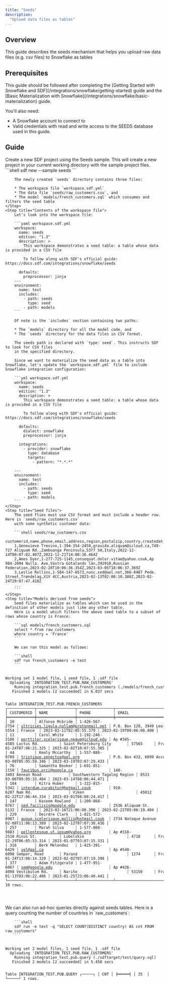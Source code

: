 ```yaml
---
title: "Seeds"
description:
  "Upload data files as tables"
---
```


## Overview
This guide describes the seeds mechanism that helps you upload raw data files (e.g. csv files) 
to Snowflake as tables

## Prerequisites

<Info>
This guide should be followed after completing the [Getting Started with Snowflake and SDF](/integrations/snowflake/getting-started) guide and the [Basic Materialization with Snowflake](/integrations/snowflake/basic-materialization) guide.
</Info>

You'll also need:

- A Snowflake account to connect to
- Valid credentials with read and write access to the SEEDS database used in this guide.

## Guide

<Steps>
    <Step title="Create a new SDF Project from the Seeds Sample">
        Create a new SDF project using the Seeds sample. This will create a new project in your current working directory with the sample project files.
        ```shell
        sdf new --sample seeds
        ```


        The newly created `seeds` directory contains three files:

        * The workspace file `workspace.sdf.yml`
        * The data file `seeds/raw_customers.csv`, and
        * The model `models/french_customers.sql` which consumes and filters the seed table
    </Step>
    <Step title="Contents of the workspace file">
        Let's look into the workspace file:

        ```yaml workspace.sdf.yml
        workspace:
          name: seeds
          edition: "1.3"
          description: >
            This workspace demonstrates a seed table: a table whose data is provided in a CSV file

            To follow along with SDF's official guide:  https://docs.sdf.com/integrations/snowflake/seeds
        
          defaults:
            preprocessor: jinja
        ---
        environment:
          name: test
          includes:
            - path: seeds
              type: seed
            - path: models
        ```

        Of note is the `includes` section containing two paths:

        * The `models` directory for all the model code, and
        * The `seeds` directory for the data files in CSV format. 

        The seeds path is declared with `type: seed`. This instructs SDF to look for CSV files 
        in the specified directory.

        Since we want to materialize the seed data as a table into Snowflake, let's update the `workspace.sdf.yml` file to include Snowflake integration configuration:
          
        ```yml workspace.sdf.yml
        workspace:
          name: seeds
          edition: "1.3"
          description: >
            This workspace demonstrates a seed table: a table whose data is provided in a CSV file

            To follow along with SDF's official guide:  https://docs.sdf.com/integrations/snowflake/seeds

          defaults:
            dialect: snowflake
            preprocessor: jinja

          integrations:
            - provider: snowflake
              type: database
              targets:
                - pattern: "*.*.*"

        ---
        environment:
          name: test
          includes:
            - path: seeds
              type: seed
            - path: models
        ```
    </Step>
    <Step title="Seed files">
        The seed flies must use CSV format and must include a header row. Here is `seeds/raw_customers.csv` 
        with some synthetic customer data:

        ```shell seeds/raw_customers.csv
        customerid,name,phone,email,address,region,postalzip,country,createdat,updatedat
        1,Genevieve Trevino,1-394-354-2458,gravida.aliquam@icloud.ca,749-727 Aliquam Rd.,Zamboanga Peninsula,5377 SH,Italy,2022-12-14T00:07:02.407Z,2022-12-21T14:08:36.464Z
        2,Amos Dyer,1-277-725-1145,consequat.dolor.vitae@yahoo.couk,Ap 984-2094 Nulla. Ave,Västra Götalands län,392910,Russian Federation,2023-02-28T10:06:36.354Z,2023-03-05T18:06:37.369Z
        3,Leslie Rollins,1-584-147-6573,nunc.sed@aol.net,366-8487 Pede. Street,Trøndelag,X1V 4CC,Austria,2023-02-13T02:06:10.388Z,2023-02-24T20:07:47.418Z
        ...
        ```
    </Step>
    <Step title="Models derived from seeds">
        Seed files materialize as tables which can be used in the definition of other models just like any other table.
        Here is a model which filters the above seed table to a subset of rows whose country is France:

        ```sql models/french_customers.sql
        select * from raw_customers
        where country = 'France'
        ```

        We can run this model as follows:

        ```shell
        sdf run french_customers -e test
        ```


<div className="bg-[#0F1117] dark:bg-codeblock rounded-xl dark:ring-1 dark:ring-gray-800/50 relative">
<pre style={{ fontFamily: 'monospace', backgroundColor: 'transparent' }} className='language-shell'>
<code className='language-shell'>
Working&nbsp;set&nbsp;1&nbsp;model&nbsp;file,&nbsp;1&nbsp;seed&nbsp;file,&nbsp;1&nbsp;.sdf&nbsp;file
&nbsp;&nbsp;Uploading&nbsp;&#39;INTEGRATION_TEST.PUB.RAW_CUSTOMERS&#39;
&nbsp;&nbsp;&nbsp;&nbsp;Running&nbsp;integration_test.pub.french_customers&nbsp;(./models/french_customers.sql)
&nbsp;&nbsp;&nbsp;Finished&nbsp;2&nbsp;models&nbsp;[2&nbsp;succeeded]&nbsp;in&nbsp;6.037&nbsp;secs

Table&nbsp;INTEGRATION_TEST.PUB.FRENCH_CUSTOMERS
┌────────────┬─────────────────┬────────────────┬────────────────────────────────────────┬─────────────────────────────────┬─────────────────────────────┬───────────┬─────────┬─────────────────────────┬─────────────────────────┐
│&nbsp;CUSTOMERID&nbsp;┆&nbsp;NAME&nbsp;&nbsp;&nbsp;&nbsp;&nbsp;&nbsp;&nbsp;&nbsp;&nbsp;&nbsp;&nbsp;&nbsp;┆&nbsp;PHONE&nbsp;&nbsp;&nbsp;&nbsp;&nbsp;&nbsp;&nbsp;&nbsp;&nbsp;&nbsp;┆&nbsp;EMAIL&nbsp;&nbsp;&nbsp;&nbsp;&nbsp;&nbsp;&nbsp;&nbsp;&nbsp;&nbsp;&nbsp;&nbsp;&nbsp;&nbsp;&nbsp;&nbsp;&nbsp;&nbsp;&nbsp;&nbsp;&nbsp;&nbsp;&nbsp;&nbsp;&nbsp;&nbsp;&nbsp;&nbsp;&nbsp;&nbsp;&nbsp;&nbsp;&nbsp;&nbsp;┆&nbsp;ADDRESS&nbsp;&nbsp;&nbsp;&nbsp;&nbsp;&nbsp;&nbsp;&nbsp;&nbsp;&nbsp;&nbsp;&nbsp;&nbsp;&nbsp;&nbsp;&nbsp;&nbsp;&nbsp;&nbsp;&nbsp;&nbsp;&nbsp;&nbsp;&nbsp;&nbsp;┆&nbsp;REGION&nbsp;&nbsp;&nbsp;&nbsp;&nbsp;&nbsp;&nbsp;&nbsp;&nbsp;&nbsp;&nbsp;&nbsp;&nbsp;&nbsp;&nbsp;&nbsp;&nbsp;&nbsp;&nbsp;&nbsp;&nbsp;&nbsp;┆&nbsp;POSTALZIP&nbsp;┆&nbsp;COUNTRY&nbsp;┆&nbsp;CREATEDAT&nbsp;&nbsp;&nbsp;&nbsp;&nbsp;&nbsp;&nbsp;&nbsp;&nbsp;&nbsp;&nbsp;&nbsp;&nbsp;&nbsp;&nbsp;┆&nbsp;UPDATEDAT&nbsp;&nbsp;&nbsp;&nbsp;&nbsp;&nbsp;&nbsp;&nbsp;&nbsp;&nbsp;&nbsp;&nbsp;&nbsp;&nbsp;&nbsp;│
╞════════════╪═════════════════╪════════════════╪════════════════════════════════════════╪═════════════════════════════════╪═════════════════════════════╪═══════════╪═════════╪═════════════════════════╪═════════════════════════╡
│&nbsp;10&nbsp;&nbsp;&nbsp;&nbsp;&nbsp;&nbsp;&nbsp;&nbsp;&nbsp;┆&nbsp;Alfonso&nbsp;Mcbride&nbsp;┆&nbsp;1&#45;426&#45;567&#45;2754&nbsp;┆&nbsp;ultricies.ligula.nullam@protonmail.net&nbsp;┆&nbsp;P.O.&nbsp;Box&nbsp;120,&nbsp;3949&nbsp;Leo,&nbsp;Rd.&nbsp;&nbsp;&nbsp;&nbsp;&nbsp;┆&nbsp;North&nbsp;Island&nbsp;&nbsp;&nbsp;&nbsp;&nbsp;&nbsp;&nbsp;&nbsp;&nbsp;&nbsp;&nbsp;&nbsp;&nbsp;&nbsp;&nbsp;&nbsp;┆&nbsp;4751&#45;5554&nbsp;┆&nbsp;France&nbsp;&nbsp;┆&nbsp;2023&#45;02&#45;11T02:05:55.379&nbsp;┆&nbsp;2023&#45;02&#45;19T09:06:00.400&nbsp;│
│&nbsp;11&nbsp;&nbsp;&nbsp;&nbsp;&nbsp;&nbsp;&nbsp;&nbsp;&nbsp;┆&nbsp;Carol&nbsp;White&nbsp;&nbsp;&nbsp;&nbsp;&nbsp;┆&nbsp;1&#45;192&#45;246&#45;3106&nbsp;┆&nbsp;porttitor.scelerisque.neque@icloud.edu&nbsp;┆&nbsp;Ap&nbsp;#345&#45;4585&nbsp;Luctus&nbsp;Rd.&nbsp;&nbsp;&nbsp;&nbsp;&nbsp;&nbsp;&nbsp;&nbsp;&nbsp;┆&nbsp;Saint&nbsp;Petersburg&nbsp;City&nbsp;&nbsp;&nbsp;&nbsp;&nbsp;&nbsp;&nbsp;┆&nbsp;57565&nbsp;&nbsp;&nbsp;&nbsp;&nbsp;┆&nbsp;France&nbsp;&nbsp;┆&nbsp;2023&#45;01&#45;24T07:06:21.325&nbsp;┆&nbsp;2023&#45;02&#45;02T10:07:55.385&nbsp;│
│&nbsp;44&nbsp;&nbsp;&nbsp;&nbsp;&nbsp;&nbsp;&nbsp;&nbsp;&nbsp;┆&nbsp;Keely&nbsp;Mccarthy&nbsp;&nbsp;┆&nbsp;1&#45;557&#45;880&#45;9789&nbsp;┆&nbsp;tristique.senectus@aol.org&nbsp;&nbsp;&nbsp;&nbsp;&nbsp;&nbsp;&nbsp;&nbsp;&nbsp;&nbsp;&nbsp;&nbsp;&nbsp;┆&nbsp;P.O.&nbsp;Box&nbsp;432,&nbsp;6899&nbsp;Accumsan&nbsp;Rd.&nbsp;┆&nbsp;Luxemburg&nbsp;&nbsp;&nbsp;&nbsp;&nbsp;&nbsp;&nbsp;&nbsp;&nbsp;&nbsp;&nbsp;&nbsp;&nbsp;&nbsp;&nbsp;&nbsp;&nbsp;&nbsp;&nbsp;┆&nbsp;7542&nbsp;&nbsp;&nbsp;&nbsp;&nbsp;&nbsp;┆&nbsp;France&nbsp;&nbsp;┆&nbsp;2023&#45;03&#45;08T05:05:59.346&nbsp;┆&nbsp;2023&#45;03&#45;19T03:07:29.433&nbsp;│
│&nbsp;76&nbsp;&nbsp;&nbsp;&nbsp;&nbsp;&nbsp;&nbsp;&nbsp;&nbsp;┆&nbsp;Samantha&nbsp;Booker&nbsp;┆&nbsp;1&#45;691&#45;851&#45;1158&nbsp;┆&nbsp;faucibus.orci@google.ca&nbsp;&nbsp;&nbsp;&nbsp;&nbsp;&nbsp;&nbsp;&nbsp;&nbsp;&nbsp;&nbsp;&nbsp;&nbsp;&nbsp;&nbsp;&nbsp;┆&nbsp;148&#45;3403&nbsp;Aenean&nbsp;Road&nbsp;&nbsp;&nbsp;&nbsp;&nbsp;&nbsp;&nbsp;&nbsp;&nbsp;&nbsp;&nbsp;&nbsp;┆&nbsp;Southwestern&nbsp;Tagalog&nbsp;Region&nbsp;┆&nbsp;8533&nbsp;&nbsp;&nbsp;&nbsp;&nbsp;&nbsp;┆&nbsp;France&nbsp;&nbsp;┆&nbsp;2023&#45;03&#45;06T09:05:33.404&nbsp;┆&nbsp;2023&#45;03&#45;14T08:06:44.471&nbsp;│
│&nbsp;104&nbsp;&nbsp;&nbsp;&nbsp;&nbsp;&nbsp;&nbsp;&nbsp;┆&nbsp;Kitra&nbsp;Huber&nbsp;&nbsp;&nbsp;&nbsp;&nbsp;┆&nbsp;1&#45;322&#45;815&#45;5342&nbsp;┆&nbsp;interdum.curabitur@hotmail.couk&nbsp;&nbsp;&nbsp;&nbsp;&nbsp;&nbsp;&nbsp;&nbsp;┆&nbsp;910&#45;6287&nbsp;Nam&nbsp;Rd.&nbsp;&nbsp;&nbsp;&nbsp;&nbsp;&nbsp;&nbsp;&nbsp;&nbsp;&nbsp;&nbsp;&nbsp;&nbsp;&nbsp;&nbsp;&nbsp;┆&nbsp;Viken&nbsp;&nbsp;&nbsp;&nbsp;&nbsp;&nbsp;&nbsp;&nbsp;&nbsp;&nbsp;&nbsp;&nbsp;&nbsp;&nbsp;&nbsp;&nbsp;&nbsp;&nbsp;&nbsp;&nbsp;&nbsp;&nbsp;&nbsp;┆&nbsp;45012&nbsp;&nbsp;&nbsp;&nbsp;&nbsp;┆&nbsp;France&nbsp;&nbsp;┆&nbsp;2023&#45;02&#45;22T17:06:44.334&nbsp;┆&nbsp;2023&#45;03&#45;01T08:08:24.417&nbsp;│
│&nbsp;147&nbsp;&nbsp;&nbsp;&nbsp;&nbsp;&nbsp;&nbsp;&nbsp;┆&nbsp;Kaseem&nbsp;Rowland&nbsp;&nbsp;┆&nbsp;1&#45;209&#45;868&#45;8767&nbsp;┆&nbsp;sed.facilisis@google.edu&nbsp;&nbsp;&nbsp;&nbsp;&nbsp;&nbsp;&nbsp;&nbsp;&nbsp;&nbsp;&nbsp;&nbsp;&nbsp;&nbsp;&nbsp;┆&nbsp;2536&nbsp;Aliquam&nbsp;St.&nbsp;&nbsp;&nbsp;&nbsp;&nbsp;&nbsp;&nbsp;&nbsp;&nbsp;&nbsp;&nbsp;&nbsp;&nbsp;&nbsp;&nbsp;&nbsp;┆&nbsp;Cartago&nbsp;&nbsp;&nbsp;&nbsp;&nbsp;&nbsp;&nbsp;&nbsp;&nbsp;&nbsp;&nbsp;&nbsp;&nbsp;&nbsp;&nbsp;&nbsp;&nbsp;&nbsp;&nbsp;&nbsp;&nbsp;┆&nbsp;8576&#45;5132&nbsp;┆&nbsp;France&nbsp;&nbsp;┆&nbsp;2023&#45;02&#45;16T21:06:00.390&nbsp;┆&nbsp;2023&#45;02&#45;22T05:06:19.404&nbsp;│
│&nbsp;229&nbsp;&nbsp;&nbsp;&nbsp;&nbsp;&nbsp;&nbsp;&nbsp;┆&nbsp;Deirdre&nbsp;Clark&nbsp;&nbsp;&nbsp;┆&nbsp;1&#45;821&#45;572&#45;8987&nbsp;┆&nbsp;augue.scelerisque.mollis@hotmail.couk&nbsp;&nbsp;┆&nbsp;2734&nbsp;Natoque&nbsp;Avenue&nbsp;&nbsp;&nbsp;&nbsp;&nbsp;&nbsp;&nbsp;&nbsp;&nbsp;&nbsp;&nbsp;&nbsp;&nbsp;┆&nbsp;North&nbsp;Chungcheong&nbsp;&nbsp;&nbsp;&nbsp;&nbsp;&nbsp;&nbsp;&nbsp;&nbsp;&nbsp;&nbsp;┆&nbsp;858642&nbsp;&nbsp;&nbsp;&nbsp;┆&nbsp;France&nbsp;&nbsp;┆&nbsp;2023&#45;02&#45;08T11:06:13.389&nbsp;┆&nbsp;2023&#45;02&#45;12T07:07:30.436&nbsp;│
│&nbsp;257&nbsp;&nbsp;&nbsp;&nbsp;&nbsp;&nbsp;&nbsp;&nbsp;┆&nbsp;Marah&nbsp;Silva&nbsp;&nbsp;&nbsp;&nbsp;&nbsp;┆&nbsp;1&#45;577&#45;860&#45;9883&nbsp;┆&nbsp;pellentesque.ut.ipsum@yahoo.org&nbsp;&nbsp;&nbsp;&nbsp;&nbsp;&nbsp;&nbsp;&nbsp;┆&nbsp;Ap&nbsp;#318&#45;2518&nbsp;Risus&nbsp;St.&nbsp;&nbsp;&nbsp;&nbsp;&nbsp;&nbsp;&nbsp;&nbsp;&nbsp;&nbsp;┆&nbsp;Lubelskie&nbsp;&nbsp;&nbsp;&nbsp;&nbsp;&nbsp;&nbsp;&nbsp;&nbsp;&nbsp;&nbsp;&nbsp;&nbsp;&nbsp;&nbsp;&nbsp;&nbsp;&nbsp;&nbsp;┆&nbsp;4718&nbsp;&nbsp;&nbsp;&nbsp;&nbsp;&nbsp;┆&nbsp;France&nbsp;&nbsp;┆&nbsp;2022&#45;12&#45;29T06:05:53.314&nbsp;┆&nbsp;2023&#45;01&#45;07T03:07:15.331&nbsp;│
│&nbsp;316&nbsp;&nbsp;&nbsp;&nbsp;&nbsp;&nbsp;&nbsp;&nbsp;┆&nbsp;Berk&nbsp;Melendez&nbsp;&nbsp;&nbsp;┆&nbsp;1&#45;425&#45;391&#45;6429&nbsp;┆&nbsp;vel@aol.ca&nbsp;&nbsp;&nbsp;&nbsp;&nbsp;&nbsp;&nbsp;&nbsp;&nbsp;&nbsp;&nbsp;&nbsp;&nbsp;&nbsp;&nbsp;&nbsp;&nbsp;&nbsp;&nbsp;&nbsp;&nbsp;&nbsp;&nbsp;&nbsp;&nbsp;&nbsp;&nbsp;&nbsp;&nbsp;┆&nbsp;Ap&nbsp;#540&#45;6098&nbsp;Semper,&nbsp;Road&nbsp;&nbsp;&nbsp;&nbsp;&nbsp;&nbsp;&nbsp;┆&nbsp;Paraná&nbsp;&nbsp;&nbsp;&nbsp;&nbsp;&nbsp;&nbsp;&nbsp;&nbsp;&nbsp;&nbsp;&nbsp;&nbsp;&nbsp;&nbsp;&nbsp;&nbsp;&nbsp;&nbsp;&nbsp;&nbsp;&nbsp;┆&nbsp;1274&nbsp;&nbsp;&nbsp;&nbsp;&nbsp;&nbsp;┆&nbsp;France&nbsp;&nbsp;┆&nbsp;2023&#45;01&#45;24T13:06:14.320&nbsp;┆&nbsp;2023&#45;02&#45;02T07:07:19.398&nbsp;│
│&nbsp;377&nbsp;&nbsp;&nbsp;&nbsp;&nbsp;&nbsp;&nbsp;&nbsp;┆&nbsp;Adam&nbsp;Fitzgerald&nbsp;┆&nbsp;1&#45;477&#45;951&#45;6067&nbsp;┆&nbsp;sem@google.edu&nbsp;&nbsp;&nbsp;&nbsp;&nbsp;&nbsp;&nbsp;&nbsp;&nbsp;&nbsp;&nbsp;&nbsp;&nbsp;&nbsp;&nbsp;&nbsp;&nbsp;&nbsp;&nbsp;&nbsp;&nbsp;&nbsp;&nbsp;&nbsp;&nbsp;┆&nbsp;Ap&nbsp;#426&#45;4098&nbsp;Vestibulum&nbsp;Rd.&nbsp;&nbsp;&nbsp;&nbsp;&nbsp;┆&nbsp;Nariño&nbsp;&nbsp;&nbsp;&nbsp;&nbsp;&nbsp;&nbsp;&nbsp;&nbsp;&nbsp;&nbsp;&nbsp;&nbsp;&nbsp;&nbsp;&nbsp;&nbsp;&nbsp;&nbsp;&nbsp;&nbsp;&nbsp;┆&nbsp;53150&nbsp;&nbsp;&nbsp;&nbsp;&nbsp;┆&nbsp;France&nbsp;&nbsp;┆&nbsp;2023&#45;01&#45;13T03:06:22.406&nbsp;┆&nbsp;2023&#45;01&#45;25T23:06:40.441&nbsp;│
└────────────┴─────────────────┴────────────────┴────────────────────────────────────────┴─────────────────────────────────┴─────────────────────────────┴───────────┴─────────┴─────────────────────────┴─────────────────────────┘
10&nbsp;rows.

</code>
</pre>
</div>
    </Step>
    <Step title="Ad-hoc queries against seeds">
        We can also run ad-hoc queries directly against seeds tables. Here is a query counting the number of countries
        in `raw_customers`:

        ```shell
        sdf run -e test -q "SELECT COUNT(DISTINCT country) AS cnt FROM raw_customers"
        ```

<div className="bg-[#0F1117] dark:bg-codeblock rounded-xl dark:ring-1 dark:ring-gray-800/50 relative">
<pre style={{ fontFamily: 'monospace', backgroundColor: 'transparent' }} className='language-shell'>
<code className='language-shell'>
Working&nbsp;set&nbsp;2&nbsp;model&nbsp;files,&nbsp;1&nbsp;seed&nbsp;file,&nbsp;1&nbsp;.sdf&nbsp;file
&nbsp;&nbsp;Uploading&nbsp;&#39;INTEGRATION_TEST.PUB.RAW_CUSTOMERS&#39;
&nbsp;&nbsp;&nbsp;&nbsp;Running&nbsp;integration_test.pub.query&nbsp;(./sdftarget/test/query.sql)
&nbsp;&nbsp;&nbsp;Finished&nbsp;2&nbsp;models&nbsp;[2&nbsp;succeeded]&nbsp;in&nbsp;5.450&nbsp;secs

Table&nbsp;INTEGRATION_TEST.PUB.QUERY
┌─────┐
│&nbsp;CNT&nbsp;│
╞═════╡
│&nbsp;35&nbsp;&nbsp;│
└─────┘
1&nbsp;rows.

</code>
</pre>
</div>
    </Step>
</Steps>
